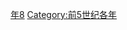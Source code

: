 {{Catnav|頁面分類|历史|歷史時代|年|前5世纪各年}}

{{catmore}}

[[Category:前450年代|年8]]
[[Category:前5世纪各年|Category:前5世纪各年]]